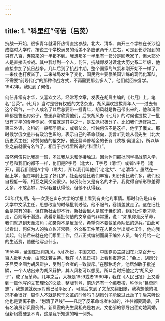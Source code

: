 ```yaml
---
---
---
```

title: 1. “科里红”何佶（吕荧）
---




抗战一开始，很多青年就满怀热情直接参战。北大、清华、南开三个学校在长沙组成临时大学时，按说三个学校满员的话差不多应该两千人左右，可是到长沙报到的只有八百，连原来的一半都不到。我想那多一半里有一部分是回老家了，但大部分人是直接去参战。其中我想到一个人，何佶，抗战爆发时读北大历史系二年级，他直接参加了抗日战争。几年后到了抗战中期，整个国家的气氛和刚开始不一样了，一来仗也打疲沓了，二来战局发生了变化，国民党主要靠美国训练的现代化军队，不需要“前现代化”的那种作战方式，不再需要那么多人了，他们就回来复学。1942年。我见到了何佶。

何佶非常有才华，又喜欢文艺，经常写文章，发表在胡风主编的《七月》上，笔名“吕荧”。《七月》当时是很有权威的文艺杂志，胡风喜欢提拔青年人——过去有这个风气，一个人成名了以后总要带一批青年，胡风就是鲁迅带出来的，他和冯雪峰都是鲁迅的弟子，鲁迅非常欣赏他们，后来胡风办《七月》的时候也提拔了一批很有才华的青年作家，何佶就是其中之一，是左派积极分子。比如我们选修第二、第三外语，文科的一般都学德文，或者法文，惟独何佶不是这样，他学了俄文。那时候学俄文是带有政治色彩的，表示自己的革命倾向，我曾听到姚从吾先生（北大历史系主任）称赞何佶的俄文好，他还翻译普希金的长诗《欧根·奥涅金》，所以毕业之前就很有名气了，相当于京戏里所说的“科里红”。

虽然何佶只比我高一班，不过我从未和他接触过。因为他们那批同学抗战前入学，学号和我们的都不一样，他们是P字号（北大）、T字号（清华）或者N字号（南开），而我们则是A字号（联大），所以我们叫他们“老北大”、“老清华”。虽然在一起上学，但在年龄上差了好几岁，社会经验比我们丰富，知识也比我们多，我们也自视低一等，相互之间交流很少。何况何佶又是有名的才子，我觉得自惭形秽差得太多，不敢高攀，所以我虽认得他，但他不认得我。

50年代初期，有一次我在山东大学的学报上看到有关他的事情。那时何佶是山东大学中文系主任，思想改造的时候批判过他，他不服气，卷铺盖就走了。这在旧社会是常有的事，但在新社会却不行，新社会里人是属于组织的，组织让你走才能走，否则等于潜逃。我看那篇批何佶的文章语气非常重，说：“如果你是反革命，我们就追到天涯海角；如果你不是反革命，希望你不要做革命队伍的逃兵。”由此可以看出，何佶为人的独立性非常强。外文系王仲英在人民文学出版社工作，他向我谈起，何佶后来就在他们那里工作，但非正式编制而属于编外人员，每个月给一定的生活费，随便他写点什么。

1955年，全国性批判胡风。5月25日，中国文联、中国作协主席团在北京召开七百人批判大会，由郭沫若主持。我在《人民日报》上看到报道说：“会上，胡风分子吕荧企图为胡风辩护，受到与会者的一致驳斥。”在那种场合，他居然敢于批逆鳞，一个人站出来为胡风辩护，其人风格可以想见，所以当时把他定为“胡风分子”，成了反革命。几年之后，大概是1959或者1960年，我在《人民日报》上又看到一篇他写的文艺理论的文章，整版刊登，前边还有一个编者按，称他为“吕荧同志”，我想这就表示对他已经平反了。可是后来到了文革又翻旧账，我猜想他的境况不会很好，周作人不就是死于文革的时候吗？胡风分子能躲过此劫了？后来听说他也是妻离子散，“划清了界线”——凡定了反革命或者右派的，往往都要离婚，只有名演员新凤霞例外。新凤霞的先生吴祖光是右派，文化部的领导出面劝她离婚，但新凤霞硬是不肯，这是我所知道的唯一例外。